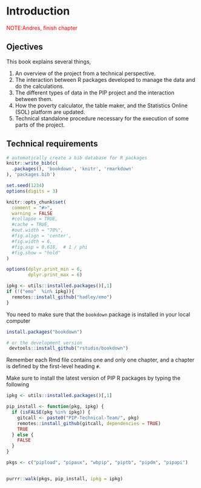 # Introduction {#intro}

[NOTE:Andres, finish chapter]{style="color:red"}

## Ojectives

This book explains several things,

1.  An overview of the project from a technical perspective.
2.  The interaction between R packages developed to manage the data and do the calculations.
3.  The different types of data in the PIP project and the interaction between them.
4.  How the poverty calculator, the table maker, and the Statistics Online (SOL) platform are updated.
5.  Technical standalone procedure necessary for the execution of some parts of the project.

## Technical requirements

```r
# automatically create a bib database for R packages
knitr::write_bib(c(
  .packages(), 'bookdown', 'knitr', 'rmarkdown'
), 'packages.bib')

set.seed(1234)
options(digits = 3)

knitr::opts_chunk$set(
  comment = "#>",
  warning = FALSE
  #collapse = TRUE,
  #cache = TRUE,
  #out.width = "70%",
  #fig.align = 'center',
  #fig.width = 6,
  #fig.asp = 0.618,  # 1 / phi
  #fig.show = "hold"
)

options(dplyr.print_min = 6, 
        dplyr.print_max = 6)

ipkg <- utils::installed.packages()[,1]
if (!("emo"  %in% ipkg)){
  remotes::install_github("hadley/emo")
}


```

<!-- ::: {.rmdbox .rmdwarning} -->

<!-- DISCLAIMER: This book contains information relevant exclusively for the internal -->

<!-- Technical team of the PIP project. It has been made available to the public for -->

<!-- the sake of transparency, but its information has no use outside the internal -->

<!-- team. -->

<!-- ::: -->

You need to make sure that the `bookdown` package is installed in your local computer

```r
install.packages("bookdown")

# or the development version
 devtools::install_github("rstudio/bookdown")
```

Remember each Rmd file contains one and only one chapter, and a chapter is defined by the first-level heading `#`.

Make sure to install the latest version of PIP R packages by typing the following

```r
ipkg <- utils::installed.packages()[,1]

pip_install <- function(pkg, ipkg) {
  if (isFALSE(pkg %in% ipkg)) {
    gitcall <- paste0("PIP-Technical-Team/", pkg)
    remotes::install_github(gitcall, dependencies = TRUE)
    TRUE
  } else {
    FALSE
  }
}

pkgs <- c("pipload", "pipaux", "wbpip", "piptb", "pipdm", "pipapi")


purrr::walk(pkgs, pip_install, ipkg = ipkg)

```

